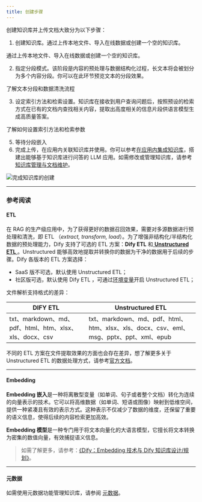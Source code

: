 ```yaml
---
title: 创建步骤
---
```


创建知识库并上传文档大致分为以下步骤：

1. 创建知识库。通过上传本地文件、导入在线数据或创建一个空的知识库。

<Card title="导入内容数据" icon="link" href=".././create-knowledge-and-upload-documents/import-content-data/readme">
  通过上传本地文件、导入在线数据或创建一个空的知识库。
</Card>

2. 指定分段模式。该阶段是内容的预处理与数据结构化过程，长文本将会被划分为多个内容分段。你可以在此环节预览文本的分段效果。

<Card title="文本分段和清洗" icon="link" href=".././create-knowledge-and-upload-documents/chunking-and-cleaning-text">
  了解文本分段和数据清洗流程
</Card>

3. 设定索引方法和检索设置。知识库在接收到用户查询问题后，按照预设的检索方式在已有的文档内查找相关内容，提取出高度相关的信息片段供语言模型生成高质量答案。

<Card title="设置索引方法" icon="link" href=".././create-knowledge-and-upload-documents/setting-indexing-methods">
  了解如何设置索引方法和检索参数
</Card>

5. 等待分段嵌入
6. 完成上传，在应用内关联知识库并使用。你可以参考[在应用内集成知识库](../integrate-knowledge-within-application)，搭建出能够基于知识库进行问答的 LLM 应用。如需修改或管理知识库，请参考[知识库管理与文档维护](../knowledge-and-documents-maintenance/)。

![完成知识库的创建](https://assets-docs.dify.ai/2024/12/a3362a1cd384cb2b539c9858de555518.png)

***

### 参考阅读

#### ETL

在 RAG 的生产级应用中，为了获得更好的数据召回效果，需要对多源数据进行预处理和清洗，即 ETL （_extract, transform, load_）。为了增强非结构化/半结构化数据的预处理能力，Dify 支持了可选的 ETL 方案：**Dify ETL** 和[ ](https://docs.unstructured.io/welcome)[**Unstructured ETL** ](https://unstructured.io/)。Unstructured 能够高效地提取并转换你的数据为干净的数据用于后续的步骤。Dify 各版本的 ETL 方案选择：

* SaaS 版不可选，默认使用 Unstructured ETL；
* 社区版可选，默认使用 Dify ETL ，可通过[环境变量](/zh-hans/getting-started/install-self-hosted/environments#zhi-shi-ku-pei-zhi)开启 Unstructured ETL；

文件解析支持格式的差异：

| DIFY ETL                                       | Unstructured ETL                                                         |
| ---------------------------------------------- | ------------------------------------------------------------------------ |
| txt、markdown、md、pdf、html、htm、xlsx、xls、docx、csv | txt、markdown、md、pdf、html、htm、xlsx、xls、docx、csv、eml、msg、pptx、ppt、xml、epub |

不同的 ETL 方案在文件提取效果的方面也会存在差异，想了解更多关于 Unstructured ETL 的数据处理方式，请参考[官方文档](https://docs.unstructured.io/open-source/core-functionality/partitioning)。

***

#### **Embedding**

**Embedding 嵌入**是一种将离散型变量（如单词、句子或者整个文档）转化为连续的向量表示的技术。它可以将高维数据（如单词、短语或图像）映射到低维空间，提供一种紧凑且有效的表示方式。这种表示不仅减少了数据的维度，还保留了重要的语义信息，使得后续的内容检索更加高效。

**Embedding 模型**是一种专门用于将文本向量化的大语言模型，它擅长将文本转换为密集的数值向量，有效捕捉语义信息。

> 如需了解更多，请参考：[《Dify：Embedding 技术与 Dify 知识库设计/规划》](https://mp.weixin.qq.com/s/vmY_CUmETo2IpEBf1nEGLQ)。

***

#### **元数据**

如需使用元数据功能管理知识库，请参阅 [元数据](../metadata)。
